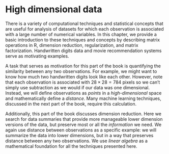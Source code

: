 # High dimensional data {.unnumbered}

There is a variety of computational techniques and statistical concepts that are useful for analysis of datasets for which each observation is associated with a large number of numerical variables. In this chapter, we provide a basic introduction to these techniques and concepts by describing matrix operations in R, dimension reduction, regularization, and matrix factorization. Handwritten digits data and movie recommendation systems  serve as motivating examples.

A task that serves as motivation for this part of the book is quantifying the similarity between any two observations. For example, we might want to know how much two handwritten digits look like each other. However, note that each observation is associated with $28 \times 28 = 784$ pixels so we can't simply use subtraction as we would if our data was one dimensional.
Instead, we will define observations as *points* in a *high-dimensional* space and mathematically define a *distance*. Many machine learning techniques, discussed in the next part of the book, require this calculation.

Additionally, this part of the book discusses dimension reduction. Here we search for data summaries that provide more manageable lower dimension versions of the data, but preserve most or all the *information* we need. We again use distance between observations as a specific example: we will summarize the data into lower dimensions, but in a way that preserves distance between any two observations. We use *linear algebra* as a mathematical foundation for all the techniques presented here.
